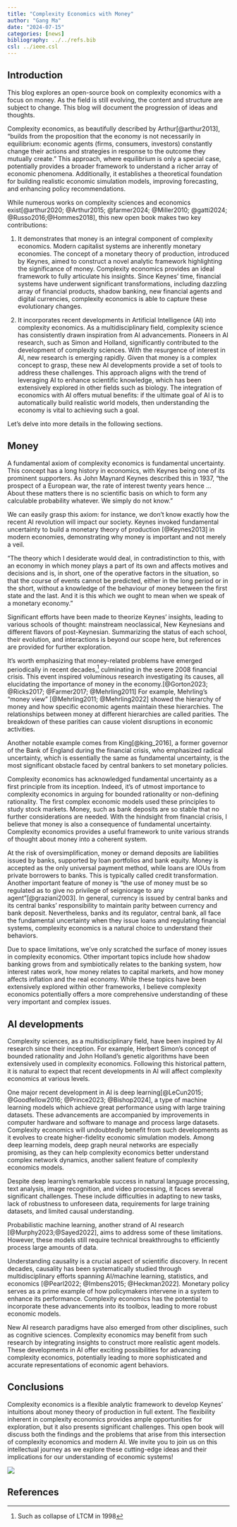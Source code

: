 ```yaml
---
title: "Complexity Economics with Money"
author: "Gang Ma"
date: "2024-07-15"
categories: [news]
bibliography: ../../refs.bib
csl: ../ieee.csl
---
```


## Introduction

This blog explores an open-source book on complexity economics with a focus on money. As the field is still evolving, the content and structure are subject to change. This blog will document the progression of ideas and thoughts.

Complexity economics, as beautifully described by Arthur[@arthur2013], "builds from the proposition that the economy is not necessarily in equilibrium: economic agents (firms, consumers, investors) constantly change their actions and strategies in response to the outcome they mutually create." This approach, where equilibrium is only a special case, potentially provides a broader framework to understand a richer array of economic phenomena. Additionally, it establishes a theoretical foundation for building realistic economic simulation models, improving forecasting, and enhancing policy recommendations.

While numerous works on complexity sciences and economics exist[@arthur2020; @Arthur2015; @farmer2024; @Miller2010; @gatti2024; @Russo2016;@Hommes2018], this new open book makes two key contributions:

1.  It demonstrates that money is an integral component of complexity economics. Modern capitalist systems are inherently monetary economies. The concept of a monetary theory of production, introduced by Keynes, aimed to construct a novel analytic framework highlighting the significance of money. Complexity economics provides an ideal framework to fully articulate his insights. Since Keynes' time, financial systems have underwent significant transformations, including dazzling array of financial products, shadow banking, new financial agents and digital currencies, complexity economics is able to capture these evolutionary changes.

2.  It incorporates recent developments in Artificial Intelligence (AI) into complexity economics. As a multidisciplinary field, complexity science has consistently drawn inspiration from AI advancements. Pioneers in AI research, such as Simon and Holland, significantly contributed to the development of complexity sciences. With the resurgence of interest in AI, new research is emerging rapidly. Given that money is a complex concept to grasp, these new AI developments provide a set of tools to address these challenges. This approach aligns with the trend of leveraging AI to enhance scientific knowledge, which has been extensively explored in other fields such as biology. The integration of economics with AI offers mutual benefits: if the ultimate goal of AI is to automatically build realistic world models, then understanding the economy is vital to achieving such a goal.

Let's delve into more details in the following sections.

## Money

A fundamental axiom of complexity economics is fundamental uncertainty. This concept has a long history in economics, with Keynes being one of its prominent supporters. As John Maynard Keynes described this in 1937, “the prospect of a European war, the rate of interest twenty years hence ... About these matters there is no scientific basis on which to form any calculable probability whatever. We simply do not know.”

We can easily grasp this axiom: for instance, we don't know exactly how the recent AI revolution will impact our society. Keynes invoked fundamental uncertainty to build a monetary theory of production [@Keynes2013] in modern economies, demonstrating why money is important and not merely a veil.

"The theory which I desiderate would deal, in contradistinction to this, with an economy in which money plays a part of its own and affects motives and decisions and is, in short, one of the operative factors in the situation, so that the course of events cannot be predicted, either in the long period or in the short, without a knowledge of the behaviour of money between the first state and the last. And it is this which we ought to mean when we speak of a monetary economy."

Significant efforts have been made to theorize Keynes' insights, leading to various schools of thought: mainstream neoclassical, New Keynesians and different flavors of post-Keynesian. Summarizing the status of each school, their evolution, and interactions is beyond our scope here, but references are provided for further exploration.

It's worth emphasizing that money-related problems have emerged periodically in recent decades,[^1] culminating in the severe 2008 financial crisis. This event inspired voluminous research investigating its causes, all elucidating the importance of money in the economy.[@Gorton2023; @Ricks2017; @Farmer2017; @Mehrling2011] For example, Mehrling's "money view" [@Mehrling2011; @Mehrling2022] showed the hierarchy of money and how specific economic agents maintain these hierarchies. The relationships between money at different hierarchies are called parities. The breakdown of these parities can cause violent disruptions in economic activities.

[^1]: Such as collapse of LTCM in 1998

Another notable example comes from King[@king_2016], a former governor of the Bank of England during the financial crisis, who emphasized radical uncertainty, which is essentially the same as fundamental uncertainty, is the most significant obstacle faced by central bankers to set monetary policies.

Complexity economics has acknowledged fundamental uncertainty as a first principle from its inception. Indeed, it's of utmost importance to complexity economics in arguing for bounded rationality or non-defining rationality. The first complex economic models used these principles to study stock markets. Money, such as bank deposits are so stable that no further considerations are needed. With the hindsight from financial crisis, I believe that money is also a consequence of fundamental uncertainty. Complexity economics provides a useful framework to unite various strands of thought about money into a coherent system.

At the risk of oversimplification, money or demand deposits are liabilities issued by banks, supported by loan portfolios and bank equity. Money is accepted as the only universal payment method, while loans are IOUs from private borrowers to banks. This is typically called credit transformation. Another important feature of money is "the use of money must be so regulated as to give no privilege of seigniorage to any agent"[@graziani2003]. In general, currency is issued by central banks and its central banks' responsibility to maintain parity between currency and bank deposit. Nevertheless, banks and its regulator, central bank, all face the fundamental uncertainty when they issue loans and regulating financial systems, complexity economics is a natural choice to understand their behaviors.

Due to space limitations, we've only scratched the surface of money issues in complexity economics. Other important topics include how shadow banking grows from and symbiotically relates to the banking system, how interest rates work, how money relates to capital markets, and how money affects inflation and the real economy. While these topics have been extensively explored within other frameworks, I believe complexity economics potentially offers a more comprehensive understanding of these very important and complex issues.

## AI developments

Complexity sciences, as a multidisciplinary field, have been inspired by AI research since their inception. For example, Herbert Simon's concept of bounded rationality and John Holland's genetic algorithms have been extensively used in complexity economics. Following this historical pattern, it is natural to expect that recent developments in AI will affect complexity economics at various levels.

One major recent development in AI is deep learning[@LeCun2015; @Goodfellow2016; @Prince2023; @Bishop2024], a type of machine learning models which achieve great performance using with large training datasets. These advancements are accompanied by improvements in computer hardware and software to manage and process large datasets. Complexity economics will undoubtedly benefit from such developments as it evolves to create higher-fidelity economic simulation models. Among deep learning models, deep graph neural networks are especially promising, as they can help complexity economics better understand complex network dynamics, another salient feature of complexity economics models.

Despite deep learning's remarkable success in natural language processing, text analysis, image recognition, and video processing, it faces several significant challenges. These include difficulties in adapting to new tasks, lack of robustness to unforeseen data, requirements for large training datasets, and limited causal understanding.

Probabilistic machine learning, another strand of AI research [@Murphy2023;@Sayed2022], aims to address some of these limitations. However, these models still require technical breakthroughs to efficiently process large amounts of data.

Understanding causality is a crucial aspect of scientific discovery. In recent decades, causality has been systematically studied through multidisciplinary efforts spanning AI/machine learning, statistics, and economics [@Pearl2022; @Imbens2015; @Heckman2022]. Monetary policy serves as a prime example of how policymakers intervene in a system to enhance its performance. Complexity economics has the potential to incorporate these advancements into its toolbox, leading to more robust economic models.

New AI research paradigms have also emerged from other disciplines, such as cognitive sciences. Complexity economics may benefit from such research by integrating insights to construct more realistic agent models. These developments in AI offer exciting possibilities for advancing complexity economics, potentially leading to more sophisticated and accurate representations of economic agent behaviors.

## Conclusions

Complexity economics is a flexible analytic framework to develop Keynes' intuitions about money theory of production in full extent. The flexibility inherent in complexity economics provides ample opportunities for exploration, but it also presents significant challenges. This open book will discuss both the findings and the problems that arise from this intersection of complexity economics and modern AI. We invite you to join us on this intellectual journey as we explore these cutting-edge ideas and their implications for our understanding of economic systems!

![](thumbnail.jpg)

## References
